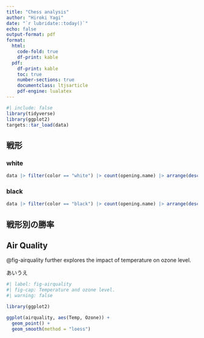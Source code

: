 ```yaml
---
title: "Chess analysis"
author: "Hiroki Yagi"
date: "`r lubridate::today()`"
echo: false
output-format: pdf
format:
  html:
    code-fold: true
    df-print: kable
  pdf:
    df-print: kable
    toc: true
    number-sections: true
    documentclass: ltjsarticle
    pdf-engine: lualatex
---
```


```r
#| include: false
library(tidyverse)
library(ggplot2)
targets::tar_load(data)
```

## 戦形

### white
```r
data |> filter(color == "white") |> count(opening.name) |> arrange(desc(n)) |> head(20)
```

### black
```r
data |> filter(color == "black") |> count(opening.name) |> arrange(desc(n)) |> head(20)
```

## 戦形別の勝率

<!-- 円グラフ -->

## Air Quality

@fig-airquality further explores the impact of temperature on ozone level.

あいうえ

```r
#| label: fig-airquality
#| fig-cap: Temperature and ozone level.
#| warning: false

library(ggplot2)

ggplot(airquality, aes(Temp, Ozone)) +
  geom_point() +
  geom_smooth(method = "loess")
```
